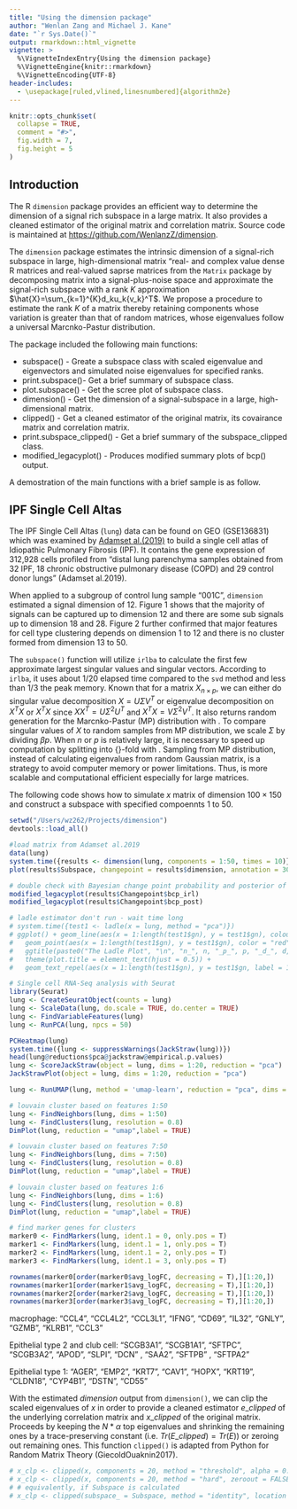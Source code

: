 ```yaml
---
title: "Using the dimension package"
author: "Wenlan Zang and Michael J. Kane"
date: "`r Sys.Date()`"
output: rmarkdown::html_vignette
vignette: >
  %\VignetteIndexEntry{Using the dimension package}
  %\VignetteEngine{knitr::rmarkdown}
  %\VignetteEncoding{UTF-8}
header-includes:
  - \usepackage[ruled,vlined,linesnumbered]{algorithm2e}
---
```


```r
knitr::opts_chunk$set(
  collapse = TRUE,
  comment = "#>",
  fig.width = 7, 
  fig.height = 5
)
```

## Introduction

The R `dimension` package provides an efficient way to determine the dimension of a signal rich subspace in a large matrix. It also provides a cleaned estimator of the original matrix and correlation matrix. Source code is maintained at [https://github.com/WenlanzZ/dimension](https://github.com/WenlanzZ/dimension).

The `dimension` package estimates the intrinsic dimension of a signal-rich subspace in large, high-dimensional matrix "real- and complex value dense R matrices and real-valued saprse matrices from the `Matrix` package by decomposing matrix into a signal-plus-noise space and approximate the signal-rich subspace with a rank $K$ approximation $\hat{X}=\sum_{k=1}^{K}d_ku_k{v_k}^T$. We propose a procedure to estimate the rank $K$ of a matrix thereby retaining components whose variation is greater than that of random matrices, whose eigenvalues follow a universal Marc\u{e}nko-Pastur distribution.

The package included the following main functions:

- subspace() - Greate a subspace class with scaled eigenvalue and eigenvectors and simulated noise eigenvalues for specified ranks.
- print.subspace()- Get a brief summary of subspace class.
- plot.subspace() - Get the scree plot of subspace class.
- dimension() - Get the dimension of a signal-subspace in a large, high-dimensional matrix.
- clipped() - Get a cleaned estimator of the original matrix, its covairance matrix and correlation matrix.
- print.subspace_clipped() - Get a brief summary of the subspace_clipped class.
- modified\_legacyplot() - Produces modified summary plots of bcp() output.

A demostration of the main functions with a brief sample is as follow.

## IPF Single Cell Altas 
The IPF Single Cell Altas (`lung`) data can be found on GEO (GSE136831) which was examined  by [Adamset  al.(2019)](https://www.biorxiv.org/content/10.1101/759902v1.full.pdf) to build a single cell atlas of Idiopathic Pulmonary Fibrosis (IPF). It contains the gene expression of 312,928 cells profiled from "distal lung parenchyma samples obtained from 32 IPF, 18 chronic obstructive pulmonary disease (COPD) and 29 control donor lungs" (Adamset al.2019). 







When applied to a subgroup of control lung sample "001C", `dimension` estimated a signal dimension of 12. Figure 1 shows that the majority of signals can be captured up to dimension 12 and there are some sub signals up to dimension 18 and 28. Figure 2 further confirmed that major features for cell type clustering depends on dimension 1 to 12 and there is no cluster formed from dimension 13 to 50. 

The `subspace()` function will utilize `irlba` to calculate the first few approximate largest singular values and singular vectors. According to `irlba`, it uses about 1/20 elapsed time compared to the `svd` method and less than 1/3 the peak memory. Known that for a matrix $X_{n \times p}$, we can either do singular value decomposition $X=U\Sigma V^T$ or eigenvalue decomposition on $X^TX$ or $X^TX$ since $XX^T=U\Sigma^2U^T$ and $X^TX=V\Sigma^2V^T$. It also returns random generation for the Marc\u{e}nko-Pastur (MP) distribution with \pkg{RMTstat} \citep{MP}. To compare singular values of $X$ to random samples from MP distribution, we scale $\Sigma$ by dividing ${\beta p}$. When $n$ or $p$ is relatively large, it is necessary to speed up computation by splitting into {\tt times}-fold with \pkg{foreach} \citep{foreach}. Sampling from MP distribution, instead of calculating eigenvalues from random Gaussian matrix, is a strategy to avoid computer memory or power limitations. Thus, \pkg{dimension} is more scalable and computational efficient especially for large matrices. 

The following code shows how to simulate $x$ matrix of dimension $100 \times 150$ and construct a subspace with specified compoennts 1 to 50.

```r
setwd("/Users/wz262/Projects/dimension")
devtools::load_all()

#load matrix from Adamset al.2019
data(lung)
system.time({results <- dimension(lung, components = 1:50, times = 10)})
plot(results$Subspace, changepoint = results$dimension, annotation = 30)

# double check with Bayesian change point probability and posterior of change point probability
modified_legacyplot(results$Changepoint$bcp_irl)
modified_legacyplot(results$Changepoint$bcp_post)

# ladle estimator don't run - wait time long
# system.time({test1 <- ladle(x = lung, method = "pca")})
# ggplot() + geom_line(aes(x = 1:length(test1$gn), y = test1$gn), colour="black") +
#   geom_point(aes(x = 1:length(test1$gn), y = test1$gn), color = "red") +
#   ggtitle(paste0("The Ladle Plot", "\n", "n_", n, "_p_", p, "_d_", d, "_est d_", test1$d)) +
#   theme(plot.title = element_text(hjust = 0.5)) +
#   geom_text_repel(aes(x = 1:length(test1$gn), y = test1$gn, label = 1:length(test1$gn)), colour="black", size = 5) 

# Single cell RNA-Seq analysis with Seurat
library(Seurat)
lung <- CreateSeuratObject(counts = lung)
lung <- ScaleData(lung, do.scale = TRUE, do.center = TRUE)
lung <- FindVariableFeatures(lung)
lung <- RunPCA(lung, npcs = 50)

PCHeatmap(lung)
system.time({lung <- suppressWarnings(JackStraw(lung))})
head(lung@reductions$pca@jackstraw@empirical.p.values)
lung <- ScoreJackStraw(object = lung, dims = 1:20, reduction = "pca")
JackStrawPlot(object = lung, dims = 1:20, reduction = "pca")

lung <- RunUMAP(lung, method = 'umap-learn', reduction = "pca", dims = 1:50)

# louvain cluster based on features 1:50
lung <- FindNeighbors(lung, dims = 1:50)
lung <- FindClusters(lung, resolution = 0.8)
DimPlot(lung, reduction = "umap",label = TRUE)

# louvain cluster based on features 7:50
lung <- FindNeighbors(lung, dims = 7:50)
lung <- FindClusters(lung, resolution = 0.8)
DimPlot(lung, reduction = "umap",label = TRUE)

# louvain cluster based on features 1:6
lung <- FindNeighbors(lung, dims = 1:6)
lung <- FindClusters(lung, resolution = 0.8)
DimPlot(lung, reduction = "umap",label = TRUE)

# find marker genes for clusters
marker0 <- FindMarkers(lung, ident.1 = 0, only.pos = T)
marker1 <- FindMarkers(lung, ident.1 = 1, only.pos = T)
marker2 <- FindMarkers(lung, ident.1 = 2, only.pos = T)
marker3 <- FindMarkers(lung, ident.1 = 3, only.pos = T)

rownames(marker0[order(marker0$avg_logFC, decreasing = T),][1:20,])
rownames(marker1[order(marker1$avg_logFC, decreasing = T),][1:20,])
rownames(marker2[order(marker2$avg_logFC, decreasing = T),][1:20,])
rownames(marker3[order(marker3$avg_logFC, decreasing = T),][1:20,])

```

macrophage: "CCL4”,   "CCL4L2”, "CCL3L1”,  "IFNG”,   "CD69”,   "IL32”,   "GNLY”,   "GZMB”,   "KLRB1”,  "CCL3" 

Epithelial type 2 and club cell: "SCGB3A1”,  "SCGB1A1”,  "SFTPC”,    "SCGB3A2”,  "APOD”,  "SLPI”,  "DCN" ,  "SAA2”, "SFTPB" , "SFTPA2" 

Epithelial type 1: "AGER”,   "EMP2”,   "KRT7”,   "CAV1”,   "HOPX”,   "KRT19”,  "CLDN18”,  "CYP4B1”,  "DSTN”,   "CD55"


With the estimated $dimension$ output from `dimension()`, we can clip the scaled eigenvalues of $x$ in order to provide a cleaned estimator $e\_clipped$ of the underlying correlation matrix and $x\_clipped$ of the original matrix. Proceeds by keeping the $N * \alpha$ top eigenvalues and shrinking the remaining ones by a trace-preserving constant (i.e. $Tr(E\_clipped) = Tr(E)$) or zeroing out remaining ones. This function `clipped()` is adapted from Python for Random Matrix Theory (GiecoldOuaknin2017).
```r
# x_clp <- clipped(x, components = 20, method = "threshold", alpha = 0.9, zeroout = TRUE)
# x_clp <- clipped(x, components = 20, method = "hard", zeroout = FALSE)
# # equivalently, if Subspace is calculated
# x_clp <- clipped(subspace_ = Subspace, method = "identity", location = c(1:5))
```


